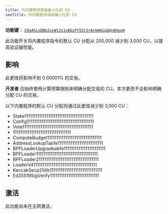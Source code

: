 ```yaml
---
title: 为内置程序保留最小化的 CU
seoTitle: 为内置程序保留最小化的 CU
---
```


**功能键**：
[`C9oAhLxDBm3ssWtJx1yBGzPY55r2rArHmN1pbQn6HogH`](https://explorer.solana.com/address/C9oAhLxDBm3ssWtJx1yBGzPY55r2rArHmN1pbQn6HogH)

此功能开关将内置程序指令的默认 CU 分配从 200,000 减少到 3,000
CU，以提高验证器性能。

## 影响

此更改将影响不到 0.00001% 的交易。

**开发者**
应始终使用计算预算限制来明确分配交易的 CU。本次更改不会影响明确分配 CU 的交易。

以下内置程序的默认 CU 分配将通过此更改减少到 3,000 CU：

- Stake11111111111111111111111111111111111111
- Config1111111111111111111111111111111111111
- Vote111111111111111111111111111111111111111
- 11111111111111111111111111111111
- ComputeBudget111111111111111111111111111111
- AddressLookupTab1e1111111111111111111111111
- BPFLoaderUpgradeab1e11111111111111111111111
- BPFLoader1111111111111111111111111111111111
- BPFLoader2111111111111111111111111111111111
- LoaderV411111111111111111111111111111111111
- KeccakSecp256k11111111111111111111111111111
- Ed25519SigVerify111111111111111111111111111

## 激活

此功能尚未在主网激活。
